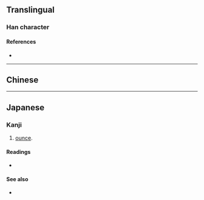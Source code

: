 {{also|啢}}
{{character info/new}}
==Translingual==

===Han character===
{{Han char|rn=30|rad=口|as=07|sn=10|four=|canj=RMOB|ids=⿰口两}}

====References====
* {{Han ref|kx=0193.051|hdz=10627.040|uh=5521|ud=21793}}

----

==Chinese==
{{zh-see|啢}}

----

==Japanese==

===Kanji===
{{ja-kanji|grade=|rs=口07}}

# {{lb|ja|dated}} [[ounce]].

====Readings====
* {{ja-readings|on=[[りょう]] (ryō)|kun=[[オンス]] (onsu)}}

====See also====
* {{l|ja|𬼄}}